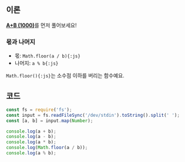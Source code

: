 ## 이론

[**A+B (1000)**](1000?language=js)를 먼저 풀어보세요!

### 몫과 나머지

- 몫: `Math.floor(a / b){:js}`
- 나머지: `a % b{:js}`

`Math.floor(){:js}`는 소수점 이하를 버리는 함수예요.

## 코드

```js
const fs = require('fs');
const input = fs.readFileSync('/dev/stdin').toString().split(' ');
const [a, b] = input.map(Number);

console.log(a + b);
console.log(a - b);
console.log(a * b);
console.log(Math.floor(a / b));
console.log(a % b);
```
